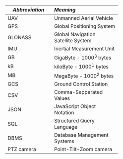 -------------------------------------------------
*Abbreviation*      *Meaning*
------------        -------------------------------
UAV                 Unmanned Aerial Vehicle

GPS                 Global Positioning System

GLONASS             Global Navigation Satellite System

IMU                 Inertial Measurement Unit

GB                  GigaByte - 1000^3^ bytes

kB                  kiloByte - 1000^1^ bytes

MB                  MegaByte - 1000^2^ bytes

GCS                 Ground Control Station

CSV                 Comma-Sepparated Values

JSON                JavaScript Object Notation

SQL                 Structured Query Language

DBMS                Database Management Systems

PTZ camera          Point-Tilt-Zoom camera
-------------------------------------------------

